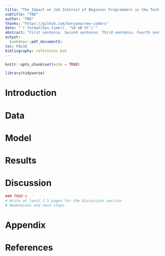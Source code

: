 ```yaml
---
title: "The Impact on Job Interest of Beginner Programmers in the Tech Sector"
subtitle: "TBD"
author: "TBD"
thanks: "https://github.com/bonjwow/new-coders"
date: "`r format(Sys.time(), '%d %B %Y')`"
abstract: "First sentence. Second sentence. Third sentence. Fourth sentence."
output:
  bookdown::pdf_document2:
toc: FALSE
bibliography: references.bib
---
```


```r
knitr::opts_chunk$set(echo = TRUE)

library(tidyverse)
```

# Introduction




# Data

# Model

# Results

# Discussion
```r
### TODO's
# Write at least 2.5 pages for the Discussion section
# Weaknesses and next steps
```


\newpage

# Appendix {-}

\newpage


# References


